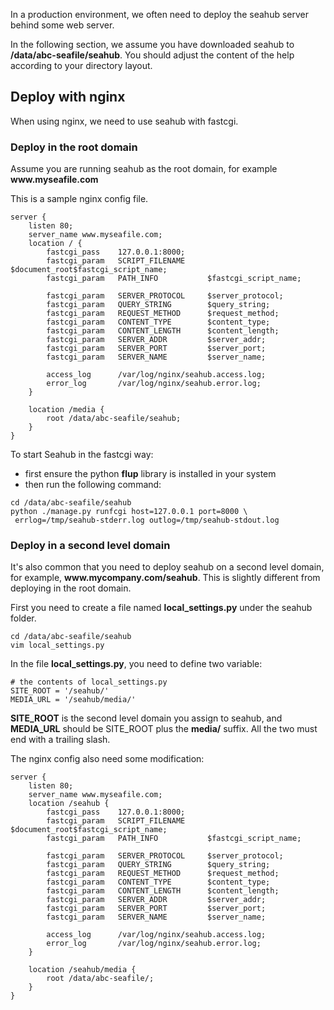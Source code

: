 In a production environment, we often need to deploy the seahub server behind some web server.

In the following section, we assume you have downloaded seahub to '''/data/abc-seafile/seahub'''. You should adjust the content of the help according to your directory layout.

== Deploy with nginx ==

When using nginx, we need to use seahub with fastcgi. 

=== Deploy in the root domain ===

Assume you are running seahub as the root domain, for example '''www.myseafile.com'''

This is a sample nginx config file.

<pre>
server {
    listen 80;
    server_name www.myseafile.com;
    location / {
        fastcgi_pass    127.0.0.1:8000;
        fastcgi_param   SCRIPT_FILENAME     $document_root$fastcgi_script_name;
        fastcgi_param   PATH_INFO           $fastcgi_script_name;

        fastcgi_param	SERVER_PROTOCOL		$server_protocol;
        fastcgi_param   QUERY_STRING        $query_string;
        fastcgi_param   REQUEST_METHOD      $request_method;
        fastcgi_param   CONTENT_TYPE        $content_type;
        fastcgi_param   CONTENT_LENGTH      $content_length;
        fastcgi_param	SERVER_ADDR         $server_addr;
        fastcgi_param	SERVER_PORT         $server_port;
        fastcgi_param	SERVER_NAME         $server_name;

        access_log      /var/log/nginx/seahub.access.log;
    	error_log       /var/log/nginx/seahub.error.log;
    }       

    location /media {
        root /data/abc-seafile/seahub;
    }
}
</pre>

To start Seahub in the fastcgi way:

* first ensure the python '''flup''' library is installed in your system
* then run the following command:

<pre>
cd /data/abc-seafile/seahub
python ./manage.py runfcgi host=127.0.0.1 port=8000 \
 errlog=/tmp/seahub-stderr.log outlog=/tmp/seahub-stdout.log
</pre>

=== Deploy in a second level domain ===

It's also common that you need to deploy seahub on a second level domain, for example, '''www.mycompany.com/seahub'''. This is slightly different from deploying in the root domain.

First you need to create a file named '''local_settings.py''' under the seahub folder.

<pre>
cd /data/abc-seafile/seahub
vim local_settings.py
</pre>

In the file '''local_settings.py''', you need to define two variable:
<pre>
# the contents of local_settings.py
SITE_ROOT = '/seahub/'
MEDIA_URL = '/seahub/media/'
</pre>

'''SITE_ROOT''' is the second level domain you assign to seahub, and '''MEDIA_URL''' should be SITE_ROOT plus the '''media/''' suffix. All the two must end with a trailing slash.

The nginx config also need some modification:
<pre>
server {
    listen 80;
    server_name www.myseafile.com;
    location /seahub {
        fastcgi_pass    127.0.0.1:8000;
        fastcgi_param   SCRIPT_FILENAME     $document_root$fastcgi_script_name;
        fastcgi_param   PATH_INFO           $fastcgi_script_name;

        fastcgi_param	SERVER_PROTOCOL		$server_protocol;
        fastcgi_param   QUERY_STRING        $query_string;
        fastcgi_param   REQUEST_METHOD      $request_method;
        fastcgi_param   CONTENT_TYPE        $content_type;
        fastcgi_param   CONTENT_LENGTH      $content_length;
        fastcgi_param	SERVER_ADDR         $server_addr;
        fastcgi_param	SERVER_PORT         $server_port;
        fastcgi_param	SERVER_NAME         $server_name;

        access_log      /var/log/nginx/seahub.access.log;
    	error_log       /var/log/nginx/seahub.error.log;
    }       

    location /seahub/media {        
        root /data/abc-seafile/;
    }
}
</pre>